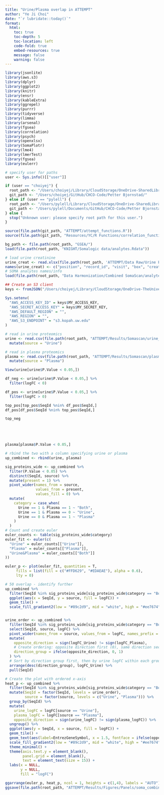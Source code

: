 ```yaml
---
title: "Urine/Plasma overlap in ATTEMPT"
author: "Ye Ji Choi"
date: "`r lubridate::today()`"
format: 
  html:
    toc: true
    toc-depth: 5
    toc-location: left
    code-fold: true
    embed-resources: true
    message: false
    warning: false
---
```


```r
library(jsonlite)
library(aws.s3)
library(dplyr)
library(ggplot2)
library(knitr)
library(ensr)
library(kableExtra)
library(ggrepel)
library(purrr)
library(tidyverse)
library(limma)
library(arsenal)
library(fgsea)
library(correlation)
library(psych)
library(openxlsx)
library(SomaPlotr)
library(lme4)
library(lmerTest)
library(fgsea)
library(eulerr)

# specify user for paths
user <- Sys.info()[["user"]]

if (user == "choiyej") {
  root_path <- "/Users/choiyej/Library/CloudStorage/OneDrive-SharedLibraries-UW/Laura Pyle - Bjornstad/Biostatistics Core Shared Drive/"
  git_path <- "/Users/choiyej/GitHub/CHCO-Code/Petter Bjornstad/"
} else if (user == "pylell") {
  root_path <- "/Users/pylell/Library/CloudStorage/OneDrive-SharedLibraries-UW/Bjornstad/Biostatistics Core Shared Drive/"
  git_path <- "/Users/pylell/Documents/GitHub/CHCO-Code/Petter Bjornstad/"
} else {
  stop("Unknown user: please specify root path for this user.")
}

source(file.path(git_path, "ATTEMPT/attempt_functions.R"))
source(file.path(git_path, "Resources/YC/R Functions/correlation_function.R"))

bg_path <- file.path(root_path, "GSEA/")
load(file.path(root_path, "KNIGHT/Somalogic data/analytes.Rdata"))

# load urine creatinine
urine_creat <- read.xlsx(file.path(root_path, 'ATTEMPT/Data Raw/Urine Proteomics Sample Manifest Jun 25 2025.xlsx'), sheet = "Working")
names(urine_creat) <- c("position", "record_id", "visit", "box", "creatinine_u_proteomics", "comments")
# SOMA analytes names/info
load(file.path(root_path, "Data Harmonization/Combined SomaScan/analytes_2.Rdata"))

```

```r
## Create an S3 client
keys <- fromJSON("/Users/choiyej/Library/CloudStorage/OneDrive-TheUniversityofColoradoDenver/Bjornstad Pyle Lab/keys.json")

Sys.setenv(
  "AWS_ACCESS_KEY_ID" = keys$MY_ACCESS_KEY,
  "AWS_SECRET_ACCESS_KEY" = keys$MY_SECRET_KEY,
  "AWS_DEFAULT_REGION" = "",
  "AWS_REGION" = "",
  "AWS_S3_ENDPOINT" = "s3.kopah.uw.edu"
)
```

```r
# read in urine proteomics
urine <- read.csv(file.path(root_path, "ATTEMPT/Results/Somascan/urine_cradj_proteomics_res.csv")) %>%
  mutate(source = "Urine")

# read in plasma proteomics
plasma <- read.csv(file.path(root_path, "ATTEMPT/Results/Somascan/plasma_proteomics_res.csv")) %>%
  mutate(source = "Plasma")

View(urine[urine$P.Value < 0.05,])

df_neg <- urine[urine$P.Value < 0.05,] %>%
  filter(logFC < 0)

df_pos <- urine[urine$P.Value < 0.05,] %>%
  filter(logFC > 0)

top_pos[top_pos$SeqId %nin% df_pos$SeqId,]
df_pos[df_pos$SeqId %nin% top_pos$SeqId,]

top_neg





plasma[plasma$P.Value < 0.05,]

# rbind the two with a column specifying urine or plasma
up_combined <- rbind(urine, plasma)
```

```r
sig_proteins_wide <- up_combined %>%
  filter(P.Value < 0.05) %>%
  distinct(SeqId, source) %>%
  mutate(present = 1) %>%
  pivot_wider(names_from = source, 
              values_from = present, 
              values_fill = 0) %>%
  mutate(
    category = case_when(
      Urine == 1 & Plasma == 1 ~ "Both",
      Urine == 1 & Plasma == 0 ~ "Urine",
      Urine == 0 & Plasma == 1 ~ "Plasma"
    )
  ) 
# Count and create euler
euler_counts <- table(sig_proteins_wide$category)
euler_fit <- euler(c(
  "Urine" = euler_counts[["Urine"]],
  "Plasma" = euler_counts[["Plasma"]], 
  "Urine&Plasma" = euler_counts[["Both"]]
))

euler_p <- plot(euler_fit, quantities = T,
     fills = list(fill = c("#FFD629", "#EDAEAE"), alpha = 0.6),
     lty = 0)
```

```r
# 50 overlap - identify further
up_combined %>%
  filter(SeqId %in% sig_proteins_wide[sig_proteins_wide$category == "Both",]$SeqId) %>%
  ggplot(aes(x = SeqId, y = source, fill = logFC)) +
  geom_tile() +
  scale_fill_gradient2(low = "#89c2d9", mid = "white", high = "#ee7674", midpoint = 0)


urine_order <- up_combined %>%
  filter(SeqId %in% sig_proteins_wide[sig_proteins_wide$category == "Both",]$SeqId) %>%
  select(SeqId, source, logFC) %>%
  pivot_wider(names_from = source, values_from = logFC, names_prefix = "logFC_") %>%
  mutate(
    opposite_direction = sign(logFC_Urine) != sign(logFC_Plasma),
    # Create ordering: opposite direction first (0), same direction second (1)
    direction_group = ifelse(opposite_direction, 0, 1)
  ) %>%
  # Sort by direction group first, then by urine logFC within each group
  arrange(desc(direction_group), logFC_Urine) %>%
  pull(SeqId)

# Create the plot with ordered x-axis
heat_p <- up_combined %>%
  filter(SeqId %in% sig_proteins_wide[sig_proteins_wide$category == "Both",]$SeqId) %>%
  mutate(SeqId = factor(SeqId, levels = urine_order),
         source = factor(source, levels = c("Urine", "Plasma"))) %>%
  group_by(SeqId) %>%
  mutate(
    urine_logFC = logFC[source == "Urine"],
    plasma_logFC = logFC[source == "Plasma"],
    opposite_direction = sign(urine_logFC) != sign(plasma_logFC)) %>%
  ungroup() %>%
  ggplot(aes(y = SeqId, x = source, fill = logFC)) +
  geom_tile() +
  geom_text(aes(label=EntrezGeneSymbol, x = 1.5, fontface = ifelse(opposite_direction, "bold", "plain"))) +
  scale_fill_gradient2(low = "#89c2d9", mid = "white", high = "#ee7674", midpoint = 0) +
  theme_minimal() +
  theme(axis.text.y = element_blank(),
        panel.grid = element_blank(),
        text = element_text(size = 15)) +
  labs(x = NULL,
       y = NULL,
       fill = "logFC")

ggarrange(euler_p, heat_p, ncol = 1, heights = c(1,4), labels = "AUTO")
ggsave(file.path(root_path, "ATTEMPT/Results/Figures/Panels/soma_combined_panel.png"), height = 10)
```
